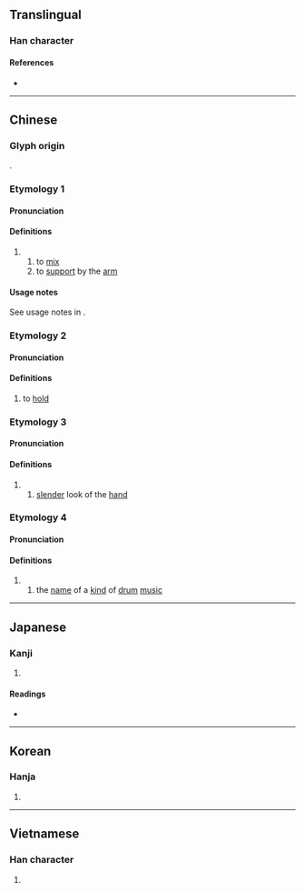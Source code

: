 {{character info/new}}
{{also|掺}}
==Translingual==

===Han character===
{{Han char|rn=64|rad=手|as=11|sn=14|four=53022|canj=QIIH|ids=⿰扌參}}

====References====
* {{Han ref|kx=0452.100|dkj=12649|dj=0802.140|hdz=31951.010|uh=647B|ud=25723|bh=BA55|bd=47701}}

----

==Chinese==
{{zh-forms|s=掺}}
===Glyph origin===
{{Han etym}}
{{Han compound|手|參|c1=s|c2=p|ls=psc}}.

===Etymology 1===
====Pronunciation====
{{zh-pron
|m=chān
|c=caam1
|h=pfs=chhâm
|mn=chham/tw,zz:chhàm
}}

====Definitions====
{{zh-hanzi}}

# {{zh-alt-form|攙|tr=-}}
## to [[mix]]
## to [[support]] by the [[arm]]

====Usage notes====
See usage notes in {{l|zh|攙}}.

===Etymology 2===
====Pronunciation====
{{zh-pron
|m=shǎn
|c=saam2
|mc=2
|oc=2
}}
====Definitions====
{{zh-hanzi}}

# to [[hold]]

===Etymology 3===
====Pronunciation====
{{zh-pron
|m=shān
|c=saam1
|mc=1
|oc=1
}}
====Definitions====
{{zh-hanzi}}

# {{zh-alt-form|攕|tr=-}}
## [[slender]] look of the [[hand]]

===Etymology 4===
====Pronunciation====
{{zh-pron
|m=càn
|c=cam3
}}
====Definitions====
{{zh-hanzi}}

# {{zh-alt-form|參|tr=-}}
## the [[name]] of a [[kind]] of [[drum]] [[music]]

----

==Japanese==

===Kanji===
{{ja-kanji|grade=|rs=手11}}

# {{defn|lang=ja|sort=手11}}

====Readings====
* {{ja-readings|on=[[さん]] (san), [[せん]] (sen), [[しん]] (shin)|kun=[[とる]] (toru)}}

----

==Korean==

===Hanja===
{{ko-hanja|hangeul=섬|eumhun=|rv=seom|mr=sŏm|y=sem}}

# {{defn|lang=ko|sort=手11}}

----

==Vietnamese==

===Han character===
{{vi-hantu|[[thảm]], [[sảm]]|rs=手11}}

# {{defn|lang=vi|sort=手11}}